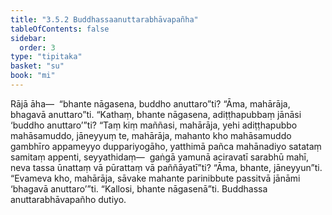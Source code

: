```yaml
---
title: "3.5.2 Buddhassaanuttarabhāvapañha"
tableOfContents: false
sidebar:
  order: 3
type: "tipitaka"
basket: "su"
book: "mi"
---
```



<DynamicBreadcrumb />

<Division number="74" book="mi" bookNo="28">

<Paragraph number="363" book="mi">
Rājā āha—  “bhante nāgasena, buddho anuttaro”ti? “Āma, mahārāja, bhagavā anuttaro”ti. “Kathaṃ, bhante nāgasena, adiṭṭhapubbaṃ jānāsi ‘buddho anuttaro’”ti? “Taṃ kiṃ maññasi, mahārāja, yehi adiṭṭhapubbo mahāsamuddo, jāneyyuṃ te, mahārāja, mahanto kho mahāsamuddo gambhīro appameyyo duppariyogāho, yatthimā pañca mahānadiyo satataṃ samitaṃ appenti, seyyathidaṃ—  gaṅgā yamunā aciravatī sarabhū mahī, neva tassa ūnattaṃ vā pūrattaṃ vā paññāyatī”ti? “Āma, bhante, jāneyyun”ti. “Evameva kho, mahārāja, sāvake mahante parinibbute passitvā jānāmi ‘bhagavā anuttaro’”ti.
</Paragraph>

<Paragraph number="364" book="mi">
“Kallosi, bhante nāgasenā”ti.

</Paragraph>
</Division>

<Paragraph number="365" type="center" book="mi">
Buddhassa anuttarabhāvapañho dutiyo.
</Paragraph>